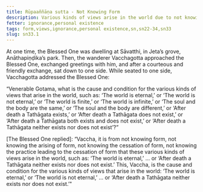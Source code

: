 ```yaml
---
title: Rūpaaññāṇa sutta - Not Knowing Form
description: Various kinds of views arise in the world due to not knowing form, the arising of form, the cessation of form, and the practice leading to the cessation of form.
fetter: ignorance,personal existence
tags: form,views,ignorance,personal existence,sn,sn22-34,sn33
slug: sn33.1
---
```


At one time, the Blessed One was dwelling at Sāvatthi, in Jeta’s grove, Anāthapiṇḍika’s park. Then, the wanderer Vacchagotta approached the Blessed One, exchanged greetings with him, and after a courteous and friendly exchange, sat down to one side. While seated to one side, Vacchagotta addressed the Blessed One:

“Venerable Gotama, what is the cause and condition for the various kinds of views that arise in the world, such as: ‘The world is eternal,’ or ‘The world is not eternal,’ or ‘The world is finite,’ or ‘The world is infinite,’ or ‘The soul and the body are the same,’ or ‘The soul and the body are different,’ or ‘After death a Tathāgata exists,’ or ‘After death a Tathāgata does not exist,’ or ‘After death a Tathāgata both exists and does not exist,’ or ‘After death a Tathāgata neither exists nor does not exist’?”

[The Blessed One replied]: “Vaccha, it is from not knowing form, not knowing the arising of form, not knowing the cessation of form, not knowing the practice leading to the cessation of form that these various kinds of views arise in the world, such as: ‘The world is eternal,’ ... or ‘After death a Tathāgata neither exists nor does not exist.’ This, Vaccha, is the cause and condition for the various kinds of views that arise in the world: ‘The world is eternal,’ or ‘The world is not eternal,’ ... or ‘After death a Tathāgata neither exists nor does not exist.’"